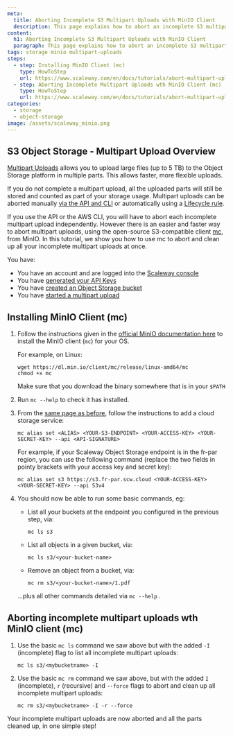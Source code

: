 ```yaml
---
meta:
  title: Aborting Incomplete S3 Multipart Uploads with MinIO Client
  description: This page explains how to abort an incomplete S3 multipart upload with the MinIO client.
content:
  h1: Aborting Incomplete S3 Multipart Uploads with MinIO Client
  paragraph: This page explains how to abort an incomplete S3 multipart upload with the MinIO client.
tags: storage minio multipart-uploads
steps:
  - step: Installing MinIO Client (mc)
    type: HowToStep
    url: https://www.scaleway.com/en/docs/tutorials/abort-multipart-upload-minio/#-installing-minio
  - step: Aborting Incomplete Multipart Uploads wth MinIO Client (mc)
    type: HowToStep
    url: https://www.scaleway.com/en/docs/tutorials/abort-multipart-upload-minio/#-aborting-a_multipart-upload-with-minio
categories: 
  - storage
  - object-storage
image: /assets/scaleway_minio.png
---
```


## S3 Object Storage - Multipart Upload Overview

[Multipart Uploads](/storage/object/api-cli/multipart-uploads) allows you to upload large files (up to 5 TB) to the Object Storage platform in multiple parts. This allows faster, more flexible uploads.

If you do not complete a multipart upload, all the uploaded parts will still be stored and counted as part of your storage usage. Multipart uploads can be aborted manually [via the API and CLI](/storage/object/api-cli/multipart-uploads/#aborting-a-multipart-upload) or automatically using a [Lifecycle rule](/storage/object/api-cli/lifecycle-rules-api/#setting-rules-for-incomplete-multipart-uploads). 

If you use the API or the AWS CLI, you will have to abort each incomplete multipart upload independently. However there is an easier and faster way to abort multipart uploads, using the open-source S3-compatible client [mc](https://github.com/minio/mc), from MinIO. In this tutorial, we show you how to use mc to abort and clean up all your incomplete multipart uploads at once.

<Message type="requirement">

You have:
- You have an account and are logged into the [Scaleway console](https://console.scaleway.com)
- You have [generated your API Keys](/console/my-project/how-to/generate-api-key)
- You have [created an Object Storage bucket](/storage/object/how-to/create-a-bucket)
- You have [started a multipart upload](/storage/object/api-cli/multipart-uploads)

</Message>

## Installing MinIO Client (mc)

1. Follow the instructions given in the [official MinIO documentation here](https://docs.min.io/docs/minio-client-quickstart-guide) to install the MinIO client (`mc`) for your OS.

    For example, on Linux:

    ```
    wget https://dl.min.io/client/mc/release/linux-amd64/mc
    chmod +x mc
    ```

    <Message type="note">
    
    Make sure that you download the binary somewhere that is in your `$PATH`

    </Message>

2. Run `mc --help` to check it has installed.

3. From the [same page as before](https://docs.min.io/docs/minio-client-quickstart-guide), follow the instructions to add a cloud storage service:

    ```
    mc alias set <ALIAS> <YOUR-S3-ENDPOINT> <YOUR-ACCESS-KEY> <YOUR-SECRET-KEY> --api <API-SIGNATURE>
    ```

    For example, if your Scaleway Object Storage endpoint is in the fr-par region, you can use the following command (replace the two fields in pointy brackets with your access key and secret key):

    ```
    mc alias set s3 https://s3.fr-par.scw.cloud <YOUR-ACCESS-KEY> <YOUR-SECRET-KEY> --api S3v4
    ```

4. You should now be able to run some basic commands, eg:

    * List all your buckets at the endpoint you configured in the previous step, via:
        ```
        mc ls s3
        ```

    * List all objects in a given bucket, via:
        ```
        mc ls s3/<your-bucket-name>
        ```

    * Remove an object from a bucket, via:
        ```
        mc rm s3/<your-bucket-name>/1.pdf
        ```

    ...plus all other commands detailed via `mc --help` .


## Aborting incomplete multipart uploads wth MinIO client (mc)

1. Use the basic `mc ls` command we saw above but with the added `-I` (incomplete) flag to list all incomplete multipart uploads:
    ```
    mc ls s3/<mybucketname> -I
    ```

2. Use the basic `mc rm` command we saw above, but with the added `I` (incomplete), `r` (recursive) and `--force` flags to abort and clean up all incomplete multipart uploads:

    ```
    mc rm s3/<mybucketname> -I -r --force
    ```

Your incomplete multipart uploads are now aborted and all the parts cleaned up, in one simple step!
